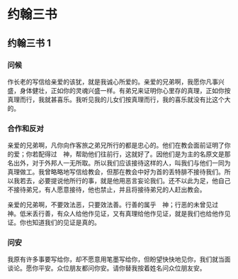 
# 约翰三书

## 约翰三书 1

### 问候

作长老的写信给亲爱的<Pn>该犹</Pn>，就是我诚心所爱的。亲爱的<Add>兄弟</Add>啊，我愿你凡事兴盛，身体健壮，正如你的灵魂兴盛一样。有弟兄来证明你心里存的真理，正如你按真理而行，我就甚喜乐。我听见我的儿女们按真理而行，我的喜乐就没有比这个大的。<br/>

### 合作和反对

亲爱的<Add>兄弟</Add>啊，凡你向作客旅之弟兄所行的都是忠心的。他们在教会面前证明了你的爱；你若配得过　神，帮助他们往前行，这就好了。因他们是为主的名<Nt>原文是那名</Nt>出外，对于外邦人一无所取。所以我们应该接待这样的人，叫我们与他们一同为真理做工。我曾略略地写信给教会，但那在教会中好为首的<Pn>丢特腓</Pn>不接待我们。所以我若去，必要提说他所行的事，就是他用恶言妄论我们。还不以此为足，他自己不接待弟兄，有人愿意接待，他也禁止，并且将接待弟兄的人赶出教会。<br/>

亲爱的<Add>兄弟</Add>啊，不要效法恶，只要效法善。行善的属乎　神；行恶的未曾见过　神。<Pn>低米丢</Pn><Add>行善</Add>，有众人给他作见证，又有真理给他作见证，就是我们也给他作见证。你也知道我们的见证是真的。<br/>

### 问安

我原有许多事要写给你，却不愿意用笔墨写给你，但盼望快快地见你，我们就当面谈论。愿你平安。众位朋友都问你安。请你替我按着姓名问众位朋友安。<br/>
